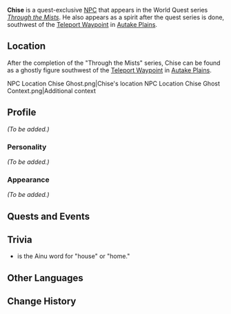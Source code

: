 {{Meta
<!-- REMOVE THIS TEMPLATE AFTER ADDING MISSING INFO -->
|missing_NPC_profile  = yes
}}
{{Character Infobox
|type             = Quest NPC
|deceased         = Past
|image            = <gallery>
NPC Chise.png|Human
NPC Ghost Chise.png|Ghost
</gallery>
|realname         = 
|region           = Inazuma
|affiliation      = 
|title            = 
}}
'''Chise''' is a quest-exclusive [[NPC]] that appears in the World Quest series ''[[Through the Mists]]''. He also appears as a spirit after the quest series is done, southwest of the [[Teleport Waypoint]] in [[Autake Plains]].

==Location==
After the completion of the "Through the Mists" series, Chise can be found as a ghostly figure southwest of the [[Teleport Waypoint]] in [[Autake Plains]].
<gallery hideaddbutton="true" captionalign="center">
NPC Location Chise Ghost.png|Chise's location
NPC Location Chise Ghost Context.png|Additional context
</gallery>

==Profile==
''(To be added.)''

===Personality===
''(To be added.)''

===Appearance===
''(To be added.)''

==Quests and Events==
{{Quest Appearances}}

==Trivia==
* {{Lang|"Chise"|ain=チせ|ain_rm=cise}} is the Ainu word for "house" or "home."

==Other Languages==
{{Other Languages|default_hidden = 1
|en      = Chise
|zhs     = 知世
|zhs_rm  = Zhīshì
|zht     = 知世
|zht_rm  = Zhīshì
|ja      = チセ
|ja_rm   = Chise
|ko      = 치세
|ko_rm   = Chise
|es      = Chise
|fr      = Chise
|ru      = Тисэ
|th      = Chise
|vi      = Chise
|de      = Chise
|id      = Chise
|pt      = Chise
}}

==Change History==
{{Change History|2.2}}
<!--
==References==
{{Reflist}}-->